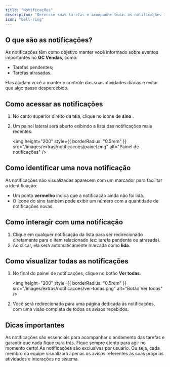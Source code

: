 ```yaml
---
title: "Notificações"
description: "Gerencie suas tarefas e acompanhe todas as notificações importantes."
icon: "bell-ring"
---
```


## O que são as notificações?

As notificações têm como objetivo manter você informado sobre eventos importantes no **GC Vendas**, como:

- Tarefas pendentes;
- Tarefas atrasadas.

Elas ajudam você a manter o controle das suas atividades diárias e evitar que algo passe despercebido.

## Como acessar as notificações

1. No canto superior direito da tela, clique no ícone de **sino** <Icon icon="bell" />.
2. Um painel lateral será aberto exibindo a lista das notificações mais recentes.

   <img
     height="200"
     style={{ borderRadius: "0.5rem" }}
     src="/images/extras/notificacoes/painel.png"
     alt="Painel de notificações"
   />

## Como identificar uma nova notificação

As notificações não visualizadas aparecem com um marcador para facilitar a identificação:

- Um ponto **vermelho** indica que a notificação ainda não foi lida.
- O ícone do sino também pode exibir um número com a quantidade de notificações novas.

## Como interagir com uma notificação

1. Clique em qualquer notificação da lista para ser redirecionado diretamente para o item relacionado (ex: tarefa pendente ou atrasada).
2. Ao clicar, ela será automaticamente marcada como **lida**.

## Como visualizar todas as notificações

1. No final do painel de notificações, clique no botão **Ver todas**.

   <img
     height="200"
     style={{ borderRadius: "0.5rem" }}
     src="/images/extras/notificacoes/ver-todas.png"
     alt="Botão Ver todas"
   />

2. Você será redirecionado para uma página dedicada às notificações, com uma visão completa de todos os avisos recebidos.

## Dicas importantes

<Info>
  As notificações são essenciais para acompanhar o andamento das tarefas e garantir que nada fique para trás. Fique sempre atento para agir no momento certo!
</Info>

<Warning>
  As notificações são exclusivas por usuário. Ou seja, cada membro da equipe visualizará apenas os avisos referentes às suas próprias atividades e interações no sistema.
</Warning>
